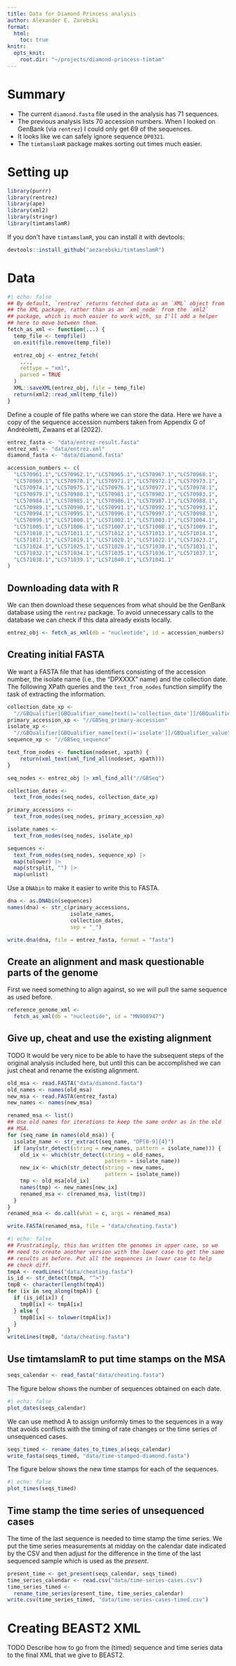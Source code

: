 ```yaml
---
title: Data for Diamond Princess analysis
author: Alexander E. Zarebski
format:
  html:
    toc: true
knitr:
  opts_knit:
    root.dir: "~/projects/diamond-princess-timtam"
---
```


# Summary

- The current `diamond.fasta` file used in the analysis has 71
  sequences.
- The previous analysis lists 70 accession numbers. When I looked on
  GenBank (via `rentrez`) I could only get 69 of the sequences.
- It looks like we can safely ignore sequence `DP0321`.
- The `timtamslamR` package makes sorting out times much easier.

# Setting up

```r
library(purrr)
library(rentrez)
library(ape)
library(xml2)
library(stringr)
library(timtamslamR)
```

If you don't have `timtamslamR`, you can install it with devtools:

```r
devtools::install_github("aezarebski/timtamslamR")
```

# Data

```r
#| echo: false
## By default, `rentrez` returns fetched data as an `XML` object from
## the XML package, rather than as an `xml_node` from the `xml2`
## package, which is much easier to work with, so I'll add a helper
## here to move between them.
fetch_as_xml <- function(...) {
  temp_file <- tempfile()
  on.exit(file.remove(temp_file))

  entrez_obj <- entrez_fetch(
    ...,
    rettype = "xml",
    parsed = TRUE
  )
  XML::saveXML(entrez_obj, file = temp_file)
  return(xml2::read_xml(temp_file))
}
```

Define a couple of file paths where we can store the data. Here we
have a copy of the sequence accession numbers taken from Appendix G of
Andréoletti, Zwaans et al (2022).

```r
entrez_fasta <- "data/entrez-result.fasta"
entrez_xml <- "data/entrez.xml"
diamond_fasta <- "data/diamond.fasta"

accession_numbers <- c(
  "LC570961.1","LC570962.1","LC570965.1","LC570967.1","LC570968.1",
  "LC570969.1","LC570970.1","LC570971.1","LC570972.1","LC570973.1",
  "LC570974.1","LC570975.1","LC570976.1","LC570977.1","LC570978.1",
  "LC570979.1","LC570980.1","LC570981.1","LC570982.1","LC570983.1",
  "LC570984.1","LC570985.1","LC570986.1","LC570987.1","LC570988.1",
  "LC570989.1","LC570990.1","LC570991.1","LC570992.1","LC570993.1",
  "LC570994.1","LC570995.1","LC570996.1","LC570997.1","LC570998.1",
  "LC570999.1","LC571000.1","LC571002.1","LC571003.1","LC571004.1",
  "LC571005.1","LC571006.1","LC571007.1","LC571008.1","LC571009.1",
  "LC571010.1","LC571011.1","LC571012.1","LC571013.1","LC571014.1",
  "LC571017.1","LC571019.1","LC571020.1","LC571022.1","LC571023.1",
  "LC571024.1","LC571025.1","LC571028.1","LC571030.1","LC571031.1",
  "LC571032.1","LC571034.1","LC571035.1","LC571036.1","LC571037.1",
  "LC571038.1","LC571039.1","LC571040.1","LC571041.1"
)
```

## Downloading data with R

We can then download these sequences from what should be the GenBank
database using the `rentrez` package. To avoid unnecessary calls to
the database we can check if this data already exists locally.

```r
entrez_obj <- fetch_as_xml(db = "nucleotide", id = accession_numbers)
```

## Creating initial FASTA

We want a FASTA file that has identifiers consisting of the accession
number, the isolate name (i.e., the "DPXXXX" name) and the collection
date. The following XPath queries and the `text_from_nodes` function
simplify the task of extracting the information.

```r
collection_date_xp <-
  "//GBQualifier[GBQualifier_name[text()='collection_date']]/GBQualifier_value"
primary_accession_xp <- "//GBSeq_primary-accession"
isolate_xp <-
  "//GBQualifier[GBQualifier_name[text()='isolate']]/GBQualifier_value"
sequence_xp <- "//GBSeq_sequence"

text_from_nodes <- function(nodeset, xpath) {
    return(xml_text(xml_find_all(nodeset, xpath)))
}

seq_nodes <- entrez_obj |> xml_find_all("//GBSeq")

collection_dates <-
  text_from_nodes(seq_nodes, collection_date_xp)

primary_accessions <-
  text_from_nodes(seq_nodes, primary_accession_xp)

isolate_names <-
  text_from_nodes(seq_nodes, isolate_xp)

sequences <-
  text_from_nodes(seq_nodes, sequence_xp) |>
  map(tolower) |>
  map(strsplit, "") |>
  map(unlist)
```

Use a `DNAbin` to make it easier to write this to FASTA.

```r
dna <- as.DNAbin(sequences)
names(dna) <- str_c(primary_accessions,
                    isolate_names,
                    collection_dates,
                    sep = "_")

write.dna(dna, file = entrez_fasta, format = "fasta")
```

## Create an alignment and mask questionable parts of the genome

First we need something to align against, so we will pull the same
sequence as used before.

```r
reference_genome_xml <-
  fetch_as_xml(db = "nucleotide", id = "MN908947")
```

## Give up, cheat and use the existing alignment

TODO It would be very nice to be able to have the subsequent steps of
the original analysis included here, but until this can be
accomplished we can just cheat and rename the existing alignment.

```r
old_msa <- read.FASTA("data/diamond.fasta")
old_names <- names(old_msa)
new_msa <- read.FASTA(entrez_fasta)
new_names <- names(new_msa)

renamed_msa <- list()
## Use old names for iterations to keep the same order as in the old
## MSA.
for (seq_name in names(old_msa)) {
  isolate_name <- str_extract(seq_name, "DP[0-9]{4}")
  if (any(str_detect(string = new_names, pattern = isolate_name))) {
    old_ix <- which(str_detect(string = old_names,
                               pattern = isolate_name))
    new_ix <- which(str_detect(string = new_names,
                               pattern = isolate_name))
    tmp <- old_msa[old_ix]
    names(tmp) <- new_names[new_ix]
    renamed_msa <- c(renamed_msa, list(tmp))
  }
}
renamed_msa <- do.call(what = c, args = renamed_msa)

write.FASTA(renamed_msa, file = "data/cheating.fasta")
```

```r
#| echo: false
## Frustratingly, this has written the genomes in upper case, so we
## need to create another version with the lower case to get the same
## results as before. Put all the sequences in lower case to help
## check diff.
tmpA <- readLines("data/cheating.fasta")
is_id <- str_detect(tmpA, "^>")
tmpB <- character(length(tmpA))
for (ix in seq_along(tmpA)) {
  if (is_id[ix]) {
    tmpB[ix] <- tmpA[ix]
  } else {
    tmpB[ix] <- tolower(tmpA[ix])
  }
}
writeLines(tmpB, "data/cheating.fasta")
```

## Use timtamslamR to put time stamps on the MSA

```r
seqs_calendar <- read_fasta("data/cheating.fasta")
```

The figure below shows the number of sequences obtained on each date.

```r
#| echo: false
plot_dates(seqs_calendar)
```

We can use method A to assign uniformly times to the sequences in a
way that avoids conflicts with the timing of rate changes or the time
series of unsequenced cases.

```r
seqs_timed <- rename_dates_to_times_a(seqs_calendar)
write_fasta(seqs_timed, "data/time-stamped-diamond.fasta")
```

The figure below shows the new time stamps for each of the sequences.

```r
#| echo: false
plot_times(seqs_timed)
```

## Time stamp the time series of unsequenced cases

The time of the last sequence is needed to time stamp the time series.
We put the time series measurements at midday on the calendar date
indicated by the CSV and then adjust for the difference in the time of
the last sequenced sample which is used as the _present_.

```r
present_time <- get_present(seqs_calendar, seqs_timed)
time_series_calendar <- read.csv("data/time-series-cases.csv")
time_series_timed <-
  rename_time_series(present_time, time_series_calendar)
write.csv(time_series_timed, "data/time-series-cases-timed.csv")
```

# Creating BEAST2 XML

TODO Describe how to go from the (timed) sequence and time series data
to the final XML that we give to BEAST2.

<!--  LocalWords:  GenBank XPath CSV
 -->
